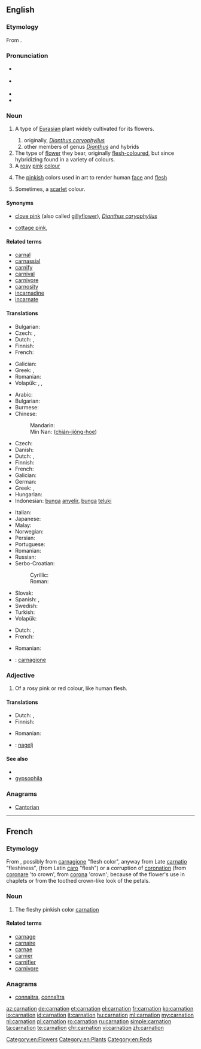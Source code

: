 ==English==
{{wikipedia}}

===Etymology===
From {{etyl|frm|en}} {{term|carnation||person's color or complexion|lang=frm}}.

===Pronunciation===
* {{a|UK}} {{IPA|/kɑːˈneɪ.ʃən/}}
* {{a|US}} {{IPA|/kɑɹˈneɪ.ʃən/}}
* {{audio|en-us-carnation.ogg|Audio (US)}}
* {{rhymes|eɪʃən}}

===Noun===
{{en-noun|~|carnations}}

# {{qualifier|botany}} A type of [[Eurasian]] plant widely cultivated for its flowers.
## originally, ''[[Dianthus caryophyllus]]''
## other members of genus ''[[Dianthus]]'' and hybrids
# The type of [[flower]] they bear, originally [[flesh-coloured]], but since hybridizing found in a variety of colours.
# A [[rose|rosy]] [[pink]] [[colour]]
#: {{color panel|FFA6C9}}
# {{context|archaic|lang=en}} The [[pinkish]] colors used in art to render human [[face]] and [[flesh]]
# Sometimes, a [[scarlet]] colour.

====Synonyms====
* {{sense|plant, flower}} [[clove pink]] (also called [[gillyflower]]), {{qualifier|[[ancestor]] of the carnation}} ''[[Dianthus caryophyllus]]''
* {{sense|plant, flower}} [[cottage pink]], {{taxlink|Dianthus plumarius|species}}

====Related terms====
* [[carnal]]
* [[carnassial]]
* [[carnify]]
* [[carnival]]
* [[carnivore]]
* [[carnosity]]
* [[incarnadine]]
* [[incarnate]]

====Translations====
{{trans-top|plant}}
* Bulgarian: {{t|bg|карамфил|m}}
* Czech: {{t|cs|karafiát|m}}, {{t|cs|hvozdík|m}}
* Dutch: {{t+|nl|anjer|m|f}}, {{t|nl|anjelier|m|f}}
* Finnish: {{t|fi|tarhaneilikka}}
* French: {{t+|fr|œillet}}
{{trans-mid}}
* Galician: {{t|gl|caraveleira|f}}
* Greek: {{t+|el|γαριφαλιά|f|sc=Grek}}, {{t+|el|γαρυφαλλιά|f|sc=Grek}}
* Romanian: {{t+|ro|garoafă|f}}
* Volapük: {{qualifier|Dianthus caryophyllus}} {{t|vo|kariof}}, {{qualifier|Dianthus}} {{t|vo|diant}}, {{qualifier|Dianthus plumarius}} {{t|vo|plümadiant}}
{{trans-bottom}}

{{trans-top|flower}}
* Arabic: {{t+|ar|قرنفل|m|tr=qaránful}}
* Bulgarian: {{t|bg|карамфил|m|tr=karamfil}}
* Burmese: {{t+|my|ဇော်မွှား|tr=zàw-hmwá|sc=Mymr}}
* Chinese:
*: Mandarin: {{t+|cmn|康乃馨|tr=kāngnǎixīn|sc=Hani}}
*: Min Nan: {{zh-ts|剪絨花|剪绒花}} ([[chián-jiông-hoe]])
* Czech: {{t|cs|karafiát|m}}
* Danish: {{t+|da|nellike}}
* Dutch: {{t+|nl|anjer|m|f}}, {{t|nl|anjelier|m|f}}
* Finnish: {{t+|fi|neilikka}}
* French: {{t+|fr|œillet|m}}
* Galician: {{t|gl|caravel|m}}
* German: {{t+|de|Nelke|f}}
* Greek: {{t+|el|γαρίφαλο|n|sc=Grek}}, {{t+|el|γαρύφαλλο|n|sc=Grek}}
* Hungarian: {{t+|hu|szegfű}}
* Indonesian: [[bunga]] [[anyelir]], [[bunga]] [[teluki]]
{{trans-mid}}
* Italian: {{t+|it|garofano|m}}
* Japanese: {{t|ja|カーネーション|tr=kānēshon}}
* Malay: {{t|ms|bunga teluki}}
* Norwegian: {{t|no|nelikk|c}}
* Persian: {{t+|fa|میخک|tr=mixak|sc=fa-Arab}}
* Portuguese: {{t+|pt|cravo}}
* Romanian: {{t+|ro|garoafă}}
* Russian: {{t+|ru|гвоздика|f|tr=gvozdíka}}
* Serbo-Croatian:
*: Cyrillic: {{t|sh|каранфил|m|sc=Cyrl}}
*: Roman: {{t|sh|karanfil|m|sc=Cyrl}}
* Slovak: {{t|sk|hrebíček|m}}
* Spanish: {{t|es|clavel|m}}, {{t|es|carnalización|f}}
* Swedish: {{t+|sv|nejlika|c}}
* Turkish: {{t+|tr|karanfil}}
* Volapük: {{t|vo|kariofaflor}}
{{trans-bottom}}

{{trans-top|colour}}
* Dutch: {{t|nl|carnatie}}, {{t+|nl|vleeskleur}}
* French: {{t+|fr|carnation}}
{{trans-mid}}
* Romanian: {{t+|ro|carnație|f}}
{{trans-bottom}}

{{checktrans-top}}
* {{ttbc|it}}: [[carnagione]]
{{trans-mid}}
{{trans-bottom}}

===Adjective===
{{en-adj|-}}

# Of a rosy pink or red colour, like human flesh.

====Translations====
{{trans-top|colour}}
* Dutch: {{t|nl|carnatie}}, {{t+|nl|vleeskleurig}}
* Finnish: {{t|fi|heleänpunainen}}
{{trans-mid}}
* Romanian: {{t+|ro|roz}}
{{trans-bottom}}

{{checktrans}}
<!--Remove this section once all of the translations below have been moved into the tables above.-->
* {{ttbc|sl}}: [[nagelj]] {{g|m}}

====See also====
* {{list:reds/en}}
* [[gypsophila]]

===Anagrams===
* [[Cantorian#English|Cantorian]]

[[Category:en:Flowers]]
[[Category:en:Plants]]
[[Category:en:Reds]]

----

==French==

===Etymology===
From {{etyl|frm|fr}}, possibly from {{etyl|it|fr}} [[carnagione]] "flesh color", anyway from Late {{etyl|la|fr}} [[carnatio]] "fleshiness", (from Latin [[caro]] "flesh") or a corruption of [[coronation]] (from [[coronare]] 'to crown', from [[corona]] 'crown'; because of the flower's use in chaplets or from the toothed crown-like look of the petals.

===Noun===
{{head|fr|noun|g=f}}

# The fleshy pinkish color [[#English|carnation]]

====Related terms====
* [[carnage]]
* [[carnaire]]
* [[carnae]]
* [[carnier]]
* [[carnifier]]
* [[carnivore]]

===Anagrams===
* [[connaitra#French|connaitra]], [[connaîtra#French|connaîtra]]

[[az:carnation]]
[[de:carnation]]
[[et:carnation]]
[[el:carnation]]
[[fr:carnation]]
[[ko:carnation]]
[[io:carnation]]
[[id:carnation]]
[[it:carnation]]
[[hu:carnation]]
[[ml:carnation]]
[[my:carnation]]
[[nl:carnation]]
[[pl:carnation]]
[[ro:carnation]]
[[ru:carnation]]
[[simple:carnation]]
[[ta:carnation]]
[[te:carnation]]
[[chr:carnation]]
[[vi:carnation]]
[[zh:carnation]]
